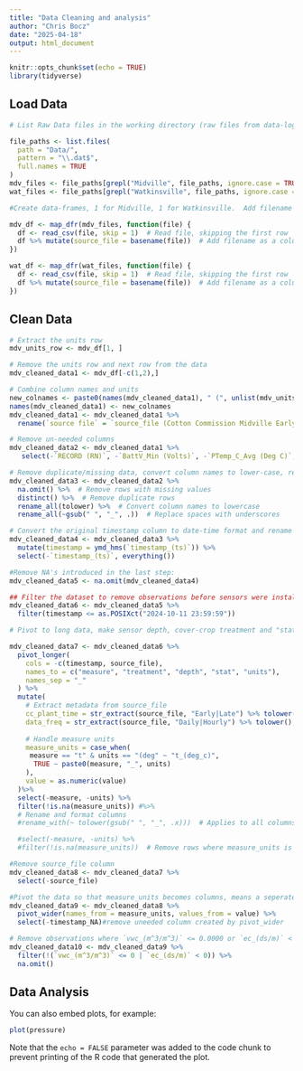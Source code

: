 ```yaml
---
title: "Data Cleaning and analysis"
author: "Chris Bocz"
date: "2025-04-18"
output: html_document
---
```


```r
knitr::opts_chunk$set(echo = TRUE)
library(tidyverse)
```

## Load Data

```r
# List Raw Data files in the working directory (raw files from data-loggers are in .dat format).  Create a list of all files, then 2 seperate lists for files from Watkinsville vs Midville.

file_paths <- list.files(
  path = "Data/",
  pattern = "\\.dat$",
  full.names = TRUE
)
mdv_files <- file_paths[grepl("Midville", file_paths, ignore.case = TRUE)]
wat_files <- file_paths[grepl("Watkinsville", file_paths, ignore.case = TRUE)]

#Create data-frames, 1 for Midville, 1 for Watkinsville.  Add filename as a column, for extracting metdata later.  Skip first row of observations; standard for data files from our Campbell Scientific loggers 

mdv_df <- map_dfr(mdv_files, function(file) {
  df <- read_csv(file, skip = 1)  # Read file, skipping the first row
  df %>% mutate(source_file = basename(file))  # Add filename as a column
})

wat_df <- map_dfr(wat_files, function(file) {
  df <- read_csv(file, skip = 1)  # Read file, skipping the first row
  df %>% mutate(source_file = basename(file))  # Add filename as a column
})

```


## Clean Data
```r

# Extract the units row
mdv_units_row <- mdv_df[1, ]

# Remove the units row and next row from the data
mdv_cleaned_data1 <- mdv_df[-c(1,2),]

# Combine column names and units
new_colnames <- paste0(names(mdv_cleaned_data1), " (", unlist(mdv_units_row), ")")
names(mdv_cleaned_data1) <- new_colnames
mdv_cleaned_data1 <- mdv_cleaned_data1 %>%
  rename(`source file` = `source_file (Cotton Commission Midville Early_Daily.dat)`)

# Remove un-needed columns
mdv_cleaned_data2 <- mdv_cleaned_data1 %>%
   select(-`RECORD (RN)`, -`BattV_Min (Volts)`, -`PTemp_C_Avg (Deg C)`, -`BattV_Avg (NA)`)

# Remove duplicate/missing data, convert column names to lower-case, replace spaces with underscores.  This is general practice to standardize column names and make them universally readable to Tinyverse
mdv_cleaned_data3 <- mdv_cleaned_data2 %>%
  na.omit() %>%  # Remove rows with missing values
  distinct() %>%  # Remove duplicate rows
  rename_all(tolower) %>%  # Convert column names to lowercase
  rename_all(~gsub(" ", "_", .))  # Replace spaces with underscores

# Convert the original timestamp column to date-time format and rename it, remove timestamp_(ts) column
mdv_cleaned_data4 <- mdv_cleaned_data3 %>%
  mutate(timestamp = ymd_hms(`timestamp_(ts)`)) %>%
  select(-`timestamp_(ts)`, everything())

#Remove NA's introduced in the last step:
mdv_cleaned_data5 <- na.omit(mdv_cleaned_data4)

## Filter the dataset to remove observations before sensors were installed and after sensors were pulled (October 11, 2024 in Midville, November 11, 2024 in Watkinsville)  
mdv_cleaned_data6 <- mdv_cleaned_data5 %>%
  filter(timestamp <= as.POSIXct("2024-10-11 23:59:59"))

# Pivot to long data, make sensor depth, cover-crop treatment and "stat" into variables. Stat: loggers took min, max, and avg data for each observation, the "stat" column tells us which of those is being reported.  Also pull metadata from filenames (sourcefile column), create cc_plant_time (early vs late planted cover crop), and dara_freq (whether observation is hourly or daily)

mdv_cleaned_data7 <- mdv_cleaned_data6 %>%
  pivot_longer(
    cols = -c(timestamp, source_file),
    names_to = c("measure", "treatment", "depth", "stat", "units"),
    names_sep = "_"
  ) %>%
  mutate(
    # Extract metadata from source_file
    cc_plant_time = str_extract(source_file, "Early|Late") %>% tolower(),
    data_freq = str_extract(source_file, "Daily|Hourly") %>% tolower(),
  
    # Handle measure units
    measure_units = case_when(
     measure == "t" & units == "(deg" ~ "t_(deg_c)",
      TRUE ~ paste0(measure, "_", units)
    ),
    value = as.numeric(value)
  )%>%
  select(-measure, -units) %>%
  filter(!is.na(measure_units)) #%>%
  # Rename and format columns
  #rename_with(~ tolower(gsub(" ", "_", .x)))  # Applies to all columns

  #select(-measure, -units) %>%
  #filter(!is.na(measure_units))  # Remove rows where measure_units is NA

#Remove source_file column
mdv_cleaned_data8 <- mdv_cleaned_data7 %>% 
  select(-source_file)

#Pivot the data so that measure_units becomes columns, means a seperate column for each collected-data variable
mdv_cleaned_data9 <- mdv_cleaned_data8 %>%
  pivot_wider(names_from = measure_units, values_from = value) %>% 
  select(-timestamp_NA)#remove uneeded column created by pivot_wider

# Remove observations where `vwc_(m^3/m^3)` <= 0.0000 or `ec_(ds/m)` < 0.  This should remove observations where loggers were on but not installed.  Remove NAs.
mdv_cleaned_data10 <- mdv_cleaned_data9 %>%
  filter(!(`vwc_(m^3/m^3)` <= 0 | `ec_(ds/m)` < 0)) %>% 
  na.omit()

```

## Data Analysis

You can also embed plots, for example:

```r
plot(pressure)
```

Note that the `echo = FALSE` parameter was added to the code chunk to prevent printing of the R code that generated the plot.
